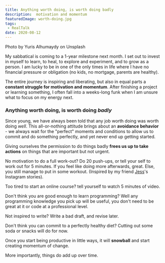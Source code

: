 ```yaml
---
title: Anything worth doing, is worth doing badly
description:  motivation and momentum
featuredImage: worth-doing.jpg
tags:
 - RealTalk
date: 2020-08-12
---
```

<p style={{fontSize: "0.7em", fontStyle: "italic"}}>Photo by Yuris Alhumaydy on Unsplash</p>

My sabbatical is coming to a 1-year milestone next month. I set out to invest in myself to learn, to heal, to explore and experiment, and to grow as a person. I am lucky to be in one of the only times in life where I have no financial pressure or obligation (no kids, no mortgage, parents are healthy).

The entire journey is inspiring and liberating, but also in equal parts a **constant struggle for motivation and momentum**. After finishing a project or learning something, I often fall into a weeks-long funk when I am unsure what to focus on my energy next. 

### Anything worth doing, is worth doing *badly*

Since young, we have always been told that any job worth doing was worth doing *well*. This all-or-nothing attitude brings about an **avoidance behavior** - we always wait for the "perfect" moments and conditions to allow us to commit and do something perfectly, and yet never end up getting started.

Giving ourselves the permission to do things badly **frees us up to take actions** on things that are important but not urgent.

No motivation to do a full work-out? Do 20 push-ups, or tell your self to work out for 5 minutes. If you feel like doing more afterwards, great. Else, you still manage to put in some workout. (Inspired by my friend <a href="https://www.instagram.com/jeszeo/?hl=en">Jess</a>'s Instagram stories). 

Too tired to start an online course? tell yourself to watch 5 minutes of video.

Don't think you are good enough to learn programming? Well any programming knowledge you pick up will be useful, you don't need to be great at it or code at a professional level.

Not inspired to write? Write a bad draft, and revise later.

Don't think you can commit to a perfectly healthy diet? Cutting out some soda or snacks will do for now.

Once you start being productive in little ways, it will **snowball** and start creating momentum of change.

More importantly, things do add up over time.
